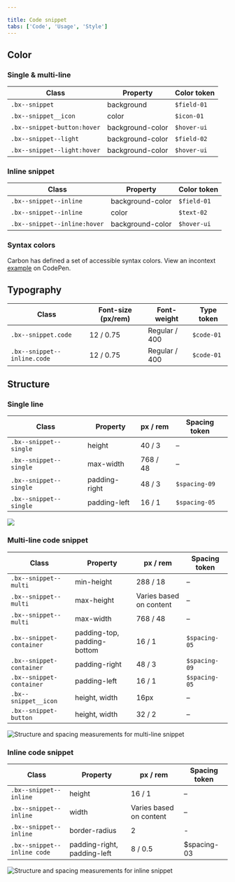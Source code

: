 ```yaml
---

title: Code snippet
tabs: ['Code', 'Usage', 'Style']
---
```


## Color

### Single & multi-line

| Class                        | Property         | Color token  |
| ---------------------------- | ---------------- | ------------ |
| `.bx--snippet`               | background       | `$field-01`  |
| `.bx--snippet__icon`         | color            | `$icon-01`   |
| `.bx--snippet-button:hover`  | background-color | `$hover-ui ` |
| `.bx--snippet--light`        | background-color | `$field-02`  |
| `.bx--snippet--light:hover`  | background-color | `$hover-ui`  |

### Inline snippet

| Class                        | Property         | Color token  |
| ---------------------------- | ---------------- | ----------   |
| `.bx--snippet--inline`       | background-color | `$field-01`  |
| `.bx--snippet--inline`       | color            | `$text-02 `  |
| `.bx--snippet--inline:hover` | background-color | `$hover-ui`  |

### Syntax colors

Carbon has defined a set of accessible syntax colors. View an incontext [example](https://codepen.io/team/carbon/full/eKMBLw/) on CodePen.

## Typography

| Class                       | Font-size (px/rem)    | Font-weight   | Type token  |
| --------------------------- | --------------------- | ------------- | ----------- |
| `.bx--snippet.code`         | 12 / 0.75             | Regular / 400 | `$code-01 ` |
| `.bx--snippet--inline.code` | 12 / 0.75             | Regular / 400 | `$code-01 ` |

## Structure

### Single line

| Class                  | Property      | px / rem   | Spacing token |
| ---------------------- | ------------- | ---------- | ------------- |
| `.bx--snippet--single` | height        | 40 / 3     | –             |
| `.bx--snippet--single` | max-width     | 768 / 48   | –             |
| `.bx--snippet--single` | padding-right | 48 / 3     | `$spacing-09` |
| `.bx--snippet--single` | padding-left  | 16 / 1     | `$spacing-05` |

<!-- Not done with spacing but with positioning
|| Spacing: icon & tooltip | 4 | 0.5| -->

<ImageComponent fixed="default" caption="Structure and spacing measurements for code snippet | px / rem">

![](images/code-snippet-style-1.png)

</ImageComponent>

### Multi-line code snippet

| Class                                        | Property                    | px / rem                          | Spacing token |
| -------------------------------------------- | --------------------------- | --------------------------------- | ------------- |
| `.bx--snippet--multi`                        | min-height                  | 288 / 18                          | –             |
| `.bx--snippet--multi`                        | max-height                  | Varies based on content           | –             |
| `.bx--snippet--multi`                        | max-width                   | 768 / 48                          | –             |
| `.bx--snippet-container`                     | padding-top, padding-bottom | 16 / 1                            | `$spacing-05` |
| `.bx--snippet-container`                     | padding-right               | 48 / 3                            | `$spacing-09` |
| `.bx--snippet-container`                     | padding-left                | 16 / 1                            | `$spacing-05` |
| `.bx--snippet__icon`                         | height, width               | 16px                              | –             |
| `.bx--snippet-button`                        | height, width               | 32 / 2                            | –             |

<ImageComponent fixed="default" caption="Structure and spacing measurements for multi-line snippet | px / rem">

![Structure and spacing measurements for multi-line snippet](images/code-snippet-style-2.png)

</ImageComponent>

### Inline code snippet

| Class                       | Property                    | px / rem                | Spacing token |
| --------------------------- | --------------------------- | ----------------------- | ------------- |
| `.bx--snippet--inline`      | height                      | 16 / 1                  | –             |
| `.bx--snippet--inline`      | width                       | Varies based on content | –             |
| `.bx--snippet--inline`      | border-radius               | 2                       | -             |
| `.bx--snippet--inline code` | padding-right, padding-left | 8 / 0.5                 | $spacing-03   |

<ImageComponent fixed="default" caption="Structure and spacing measurements for inline code snippet | px / rem">

![Structure and spacing measurements for inline snippet](images/code-snippet-style-3.png)

</ImageComponent>
